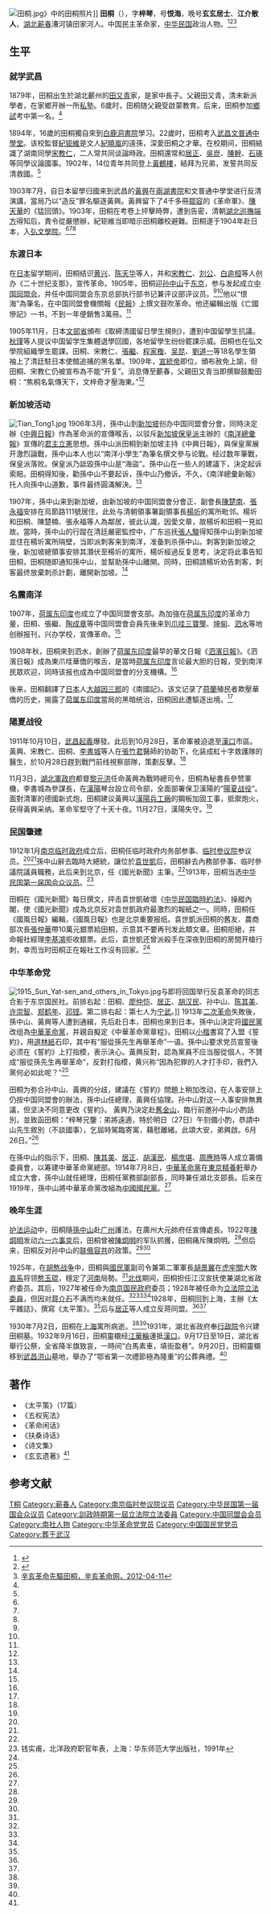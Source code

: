 [[File:田桐.jpg|thumb]]》中的田桐照片]]
'''田桐'''（{{bd|1879年|12月25日|1930年|7月2日|catIdx=Tian田}}），字'''梓琴'''，号'''恨海'''，晚号'''玄玄居士'''、'''江介散人'''，[[湖北|湖北]][[蕲春|蕲春]]漕河镇田家河人。中国民主革命家，[[中华民国|中华民国]]政治人物。<ref name="kmt">{{cite book|author=刘国铭主编|title=中国国民党百年人物全书|publisher=团结出版社|year=2005}}</ref><ref name=zf>{{cite web|url=http://www.qichun.gov.cn/templet/qichun/ShowArticle.jsp?id=2863|title=田桐|publisher=蕲春县人民政府门户网站|accessdate=2013-06-06|deadurl=yes|archiveurl=https://web.archive.org/web/20120820025528/http://www.qichun.gov.cn/templet/qichun/ShowArticle.jsp?id=2863|archivedate=2012-08-20}}</ref><ref name=xhgmw>[http://big5.xhgmw.org/archive-58111-1.shtml 辛亥革命先驅田桐，辛亥革命网，2012-04-11]{{dead link|date=2018年3月 |bot=InternetArchiveBot |fix-attempted=yes }}</ref>

==生平==
===就学武昌===
1879年，田桐出生於湖北蘄州的[[田又青|田又青]]家，是家中長子。父親田又青，清末新派學者，在家鄉开辦一所[[私塾|私塾]]。6歲时，田桐随父親受啟蒙教育。后来，田桐参加[[鄉試|鄉試]]考中第一名。<ref name=xhgmw/>

1894年，16歲的田桐獨自來到[[白鹿洞書院|白鹿洞書院]]學习。22歲时，田桐考入[[武昌|武昌]][[文普通中學堂|文普通中學堂]]。该校監督[[紀钜維|紀钜維]]是文人[[紀曉嵐|紀曉嵐]]的遠孫，深愛田桐之才華。在校期间，田桐結識了湖南同學[[宋教仁|宋教仁]]，二人常共同谈論時政。田桐還常和[[居正|居正]]、[[吳崑|吳崑]]、[[陳幹|陳幹]]、[[石瑛|石瑛]]等同學议論國事。1902年，14位青年共同登上[[黃鶴樓|黃鶴樓]]，結拜为兄弟，发誓共同反清救國。<ref name=xhgmw/>

1903年7月，自日本留學归國来到武昌的[[黃興|黃興]]在[[兩湖書院|兩湖書院]]和文普通中學堂进行反清演講，當局乃以“造反”罪名驅逐黃興。黃興留下了4千多冊[[鄒容|鄒容]]的《革命軍》、[[陳天華|陳天華]]的《猛回頭》。1903年，田桐在考卷上抨擊時弊，遭到告密，清朝[[湖北巡撫|湖北巡撫]][[端方|端方]]得知后，責令從嚴懲辦，紀钜維当即暗示田桐離校避難。田桐遂于1904年赴日本，入[[弘文學院|弘文學院]]。<ref name="kmt"/><ref name=zf/><ref name=xhgmw/>

===东渡日本===
在[[日本|日本]]留学期间，田桐结识[[黄兴|黄兴]]、[[陈天华|陈天华]]等人，并和[[宋教仁|宋教仁]]、[[刘公|刘公]]、[[白逾桓|白逾桓]]等人创办《二十世纪支那》，宣传革命。1905年，田桐迎[[孙中山|孙中山]]于[[东京|东京]]，参与发起成立[[中国同盟会|中国同盟会]]，并任中国同盟会东京总部执行部书记兼评议部评议员。<ref name="kmt"/><ref name=zf/>他以“恨海”為筆名，在中国同盟會機關報《[[民報|民報]]》上撰文鼓吹革命。他还編輯出版《亡國慘記》一书，不到一年便銷售3萬冊。<ref name=xhgmw/>

1905年11月，日本[[文部省|文部省]]頒布《取締清國留日學生規則》，遭到中国留學生抗議。[[秋瑾|秋瑾]]等人提议中国留学生集體退學回國，各地留學生纷纷罷課示威。田桐也在弘文學院組織學生罷課。田桐、宋教仁、[[张继_(中华民国)|張繼]]、[[程家檉|程家檉]]、[[吴昆|吴昆]]、[[劉道一|劉道一]]等18名學生領袖上了清廷駐日本使館追捕的黑名單。1909年，[[宣統帝|宣統帝]]即位，頒布赦免上諭，但田桐、宋教仁仍被宣布為不能“开复”。消息傳至蘄春，父親田又青当即撰聯鼓勵田桐：“焦桐名氣傳天下，文梓奇才壓海東。”<ref name=xhgmw/>

===新加坡活动===
[[File:Tian_Tong1.jpg|thumb]]
1906年3月，孫中山到[[新加坡|新加坡]]创办中国同盟會分會，同時決定辦《[[中興日報|中興日報]]》作為革命派的宣傳喉舌，以驳斥[[新加坡|新加坡]][[保皇党|保皇派]]主辦的《[[南洋總彙報|南洋總彙報]]》宣傳的[[君主立憲|君主立憲]]思想。孫中山派田桐到新加坡主持《中興日報》，與保皇黨展开激烈論戰，孫中山本人也以“南洋小學生”為筆名撰文參与论戰。经过数年筆戰，保皇派落败。保皇派乃詆毀孫中山是“海盜”。孫中山在一些人的建議下，決定起诉索賠。田桐得知後，勸孫中山不要起诉，孫中山乃撤诉。不久，《南洋總彙新報》托人向孫中山道歉，事件最终圓滿解決。<ref name=xhgmw/>

1907年，孫中山来到新加坡，由新加坡的中国同盟會分會正、副會長[[陳楚南|陳楚南]]、[[張永福_(1872年)|張永福]]安排在烏節路111號居住，此处与清朝領事署副領事長[[楊圻|楊圻]]的寓所毗邻。楊圻和田桐、陳楚楠、張永福等人為鄰居，彼此认識，因愛文章，故楊圻和田桐一見如故。當時，孫中山的行蹤在清廷嚴密監控中，广东巡抚[[張人駿|張人駿]]得知孫中山到新加坡並住在楊圻寓所隔壁，当即派刺客来到南洋，准备刺杀孫中山。刺客到新加坡之後，新加坡總領事安排其潛伏至楊圻的寓所，楊圻經過反复思考，決定将此事告知田桐，田桐随即通知孫中山，並幫助孫中山離開。同時，田桐請楊圻劝告刺客，刺客最终放棄刺杀計劃，離開新加坡。<ref name=xhgmw/>

===名震南洋===
1907年，[[荷属东印度|荷属东印度]]也成立了中国同盟會支部。為加強在[[荷属东印度|荷属东印度]]的革命力量，田桐、張繼、[[陶成章|陶成章]]等中国同盟會会員先後来到[[爪哇|爪哇]][[三寶壟|三寶壟]]、[[坤甸|坤甸]]、[[泗水_(印尼)|泗水]]等地创辦报刊，兴办学校，宣傳革命。<ref name=xhgmw/>

1908年秋，田桐來到泗水，創辦了[[荷属东印度|荷属东印度]]最早的華文日報《[[泗濱日報|泗濱日報]]》。《泗濱日報》成為東爪哇華僑的喉舌，是當時[[荷属东印度|荷属东印度]]言论最大胆的日報，受到南洋民眾欢迎，同時该报也成為中国同盟會的分支機構。<ref name=xhgmw/>

後来，田桐翻譯了[[日本|日本]]人[[大越因三郎|大越因三郎]]的《南國記》。该文记录了[[荷蘭|荷蘭]]殖民者欺壓華僑的历史，揭露了[[荷属东印度|荷属东印度]]當局的黑暗统治，田桐因此遭驅逐出境。<ref name=xhgmw/>

===陽夏战役===
1911年10月10日，[[武昌起義|武昌起義]]爆發。此后到10月28日，革命軍被迫退至[[漢口|漢口]]市區。黃興、宋教仁、田桐、[[李書城|李書城]]等人在[[張竹君|張竹君]]醫師的协助下，化装成紅十字救護隊的醫生，於10月28日趕到戰鬥前线視察部隊，策劃反擊。<ref name=xhgmw/>

11月3日，[[湖北軍政府|湖北軍政府]]都督[[黎元洪|黎元洪]]任命黃興為戰時總司令，田桐為秘書長參赞軍機，李書城為參謀長，在[[漢陽|漢陽]]琴台設立司令部，全面部署保卫漢陽的“[[陽夏战役|陽夏战役]]”。面對清軍的德國新式炮，田桐建议黃興以[[漢陽兵工廠|漢陽兵工廠]]的鋼板加固工事，抵禦炮火，获得黃興采纳。革命军堅守了十天十夜。11月27日，漢陽失守。<ref name=xhgmw/>

===民国肇建===
1912年1月[[南京临时政府|南京临时政府]]成立后，田桐任临时政府内务部参事、[[中华民国临时参议院|临时参议院]]参议员。<ref name="kmt"/><ref name=zf/>孫中山辭去臨時大總統，讓位於[[袁世凱|袁世凱]]后，田桐辭去內務部參事、临时參議院議員職務，此后来到北京，任《國光新聞》主筆。<ref name=xhgmw/>1913年，田桐当选[[中华民国第一届国会第一期常会议员|中华民国第一届国会众议员]]。<ref>钱实甫，北洋政府职官年表，上海：华东师范大学出版社，1991年</ref>

田桐在《國光新聞》每日撰文，抨击袁世凱破壞《[[中华民国臨時約法|中华民国臨時約法]]》、操縱內閣，使《國光新聞》成為北京反对袁世凱政府最激烈的報紙之一。同時，田桐任《國風日報》編輯，《國風日報》也是北京重要报纸。袁世凱派田桐的舊友、農商部次長[[張仲華|張仲華]]帶10萬元銀票給田桐，示意其不要再刊发此類文章。田桐拒絕，并命報社經理[[李基鴻|李基鴻]]拒收銀票。此后，袁世凱还曾派殺手在深夜到田桐的房間开槍行刺，幸而当时田桐正在報社工作沒有回家。<ref name=xhgmw/>

===中华革命党===
[[File:1915_Sun_Yat-sen_and_others_in_Tokyo.jpg|thumb]]与即将回国举行反袁革命的同志合影于东京国民社。前排右起：田桐、[[廖仲恺|廖仲恺]]、[[居正|居正]]、[[胡汉民|胡汉民]]、孙中山、[[陈其美|陈其美]]、[[许崇智|许崇智]]、[[郑鹤年|郑鹤年]]、[[邓铿|邓铿]]。第二排右起：第七人为[[宁武_(人名)|宁武]]。]]
1913年[[二次革命|二次革命]]失敗後，孫中山、黃興等人遭到通緝，先后赴日本，田桐也來到日本。孫中山決定将[[国民党_(宋教仁)|國民黨]]改组為[[中華革命黨|中華革命黨]]，并親自擬定《中華革命黨章程》。田桐以[[小楷|小楷]]書寫了入盟《誓約》，用[[道林紙|道林紙]]石印，其中有“服從孫先生再舉革命”一语。孫中山要求党员宣誓後必须在《誓約》上打指模，表示決心。黃興反對，認為黨員不应当服從個人，不贊成“服從孫先生再舉革命”，反對打指模，黄兴称“因為犯罪的人才打手印，我們入黨何必如此呢？”<ref name=xhgmw/>

田桐为弥合孙中山、黃興的分歧，建議在《誓約》問題上稍加改动，在人事安排上仍按中国同盟會的辦法，孫中山任總理，黃興任協理。孙中山對这一人事安排無異議，但坚决不同意更改《誓約》。 黃興乃決定赴[[舊金山|舊金山]]，臨行前邀孙中山小酌話別，並致函田桐：“梓琴兄鑒：弟將遠適，特於明日（27日）午刻備小酌，恭請中山先生敘別（不談國事），乞屆時駕臨寄寓，藉慰離緒。此頌大安，弟興啟。6月26日。”<ref name=xhgmw/>

在孫中山的指示下，田桐、[[陳其美|陳其美]]、[[居正|居正]]、[[胡漢民|胡漢民]]、[[楊庶堪|楊庶堪]]、[[周應時|周應時]]等人成立籌備委員會，以筹建中華革命黨總部。1914年7月8日，[[中華革命黨|中華革命黨]]在[[東京|東京]][[精養軒|精養軒]]舉办成立大會，孫中山就任總理，田桐任黨務部副部長，同時兼任湖北支部長。后来在1919年，孫中山將中華革命黨改組為[[中國國民黨|中國國民黨]]。<ref name=xhgmw/>

===晚年生涯===
[[护法运动|护法运动]]中，田桐隨[[孫中山|孫中山]]赴[[广州|广州]]護法，在廣州大元帥府任宣傳處長。1922年[[陳炯明|陳炯明]]发动[[六一六事变|六一六事变]]后，田桐曾被[[陳炯明|陳炯明]]的军队抓獲，田桐痛斥陳炯明。<ref name=xhgmw/>但后来，田桐反对孙中山的[[联俄容共|联俄容共]]的政策。<ref name="kmt"/><ref name=zf/>

1925年，在[[胡憨战争|胡憨战争]]中，田桐與[[國民軍|國民軍]]副司令兼第二軍軍長[[胡景翼|胡景翼]]在[[虎牢關|虎牢關]]大敗[[直系|直系]]将领[[憨玉琨|憨玉琨]]，穩定了[[河南|河南]]局勢。<ref name=xhgmw/>[[北伐|北伐]]期间，田桐担任江汉宣抚使兼湖北省政府委员。其后，1927年被任命为[[南京国民政府|南京国民政府]]委员；1928年被任命为[[立法院|立法院]][[立法委員|立法委員]]，但因对[[蒋介石|蒋介石]]不满而均未就任。<ref name="kmt"/><ref name=zf/><ref name=xhgmw/>1928年，田桐回到上海，主辦《太平雜誌》，撰寫《太平策》。<ref name=xhgmw/>后与[[居正|居正]]等人成立反蒋同盟。<ref name="kmt"/><ref name=zf/>

1930年7月2日，田桐在[[上海|上海]]寓所病逝。<ref name="kmt"/><ref name=zf/>1931年，湖北省政府奉[[行政院|行政院]]令兴建田桐墓。1932年9月16日，田桐靈櫬经[[江華輪|江華輪]]運抵[[漢口|漢口]]。9月17日至19日，湖北省舉行公祭，全省降半旗致哀，一時间“白馬素車，填街盈巷”。9月20日，田桐靈櫬移到[[武昌|武昌]][[洪山|洪山]]墓地，舉办了“鄂省第一次禮節極為隆重”的公葬典禮。<ref name=xhgmw/>

==著作==
*《太平策》（17篇）
*《五权宪法》
*《革命闲话》
*《扶桑诗话》
*《诗文集》
*《玄玄遗著》<ref name=zf/>

== 参考文献 ==
{{commons category|Tian Tong}}
{{reflist}}

{{第1屆中華民國訓政時期立法委員名單}}

{{DEFAULTSORT:Tian田}}
[[Category:田姓|T桐]]
[[Category:蕲春人|Category:蕲春人]]
[[Category:南京临时参议院议员|Category:南京临时参议院议员]]
[[Category:中华民国第一届国会众议员|Category:中华民国第一届国会众议员]]
[[Category:訓政時期第一屆立法院立法委員|Category:訓政時期第一屆立法院立法委員]]
[[Category:中国同盟会会员|Category:中国同盟会会员]]
[[Category:南社人物|Category:南社人物]]
[[Category:中华革命党党员|Category:中华革命党党员]]
[[Category:中国国民党党员|Category:中国国民党党员]]
[[Category:葬于武汉|Category:葬于武汉]]